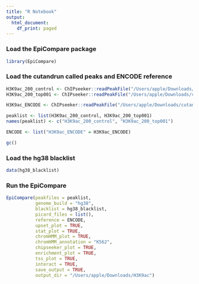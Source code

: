 ```yaml
---
title: "R Notebook"
output:
  html_document:
    df_print: paged
---
```


### Load the EpiCompare package
```r
library(EpiCompare)
```
### Load the cutandrun called peaks and ENCODE reference
```r


H3K9ac_200_control <- ChIPseeker::readPeakFile("/Users/apple/Downloads/called_peaks/H3K9ac_200_dedup_control.peaks.stringent.bed", as = "GRanges")
H3K9ac_200_top001 <- ChIPseeker::readPeakFile("/Users/apple/Downloads/called_peaks/H3K9ac_200_dedup_top001.peaks.stringent.bed", as = "GRanges")

H3K9ac_ENCODE <- ChIPseeker::readPeakFile("/Users/apple/Downloads/cutandrun/ENCODE_ref/H3K9ac_ENCFF558JOB.bed", as = "GRanges")

peaklist <- list(H3K9ac_200_control, H3K9ac_200_top001)
names(peaklist) <- c("H3K9ac_200_control", "H3K9ac_200_top001") 

ENCODE <- list("H3K9ac_ENCODE" = H3K9ac_ENCODE)

gc()
```
### Load the hg38 blacklist
```r
data(hg38_blacklist)
```

### Run the EpiCompare
```r
EpiCompare(peakfiles = peaklist,
           genome_build = "hg38",
           blacklist = hg38_blacklist,
           picard_files = list(),
           reference = ENCODE,
           upset_plot = TRUE,
           stat_plot = TRUE,
           chromHMM_plot = TRUE,
           chromHMM_annotation = "K562",
           chipseeker_plot = TRUE,
           enrichment_plot = TRUE,
           tss_plot = TRUE,
           interact = TRUE,
           save_output = TRUE,
           output_dir = "/Users/apple/Downloads/H3K9ac")

```

